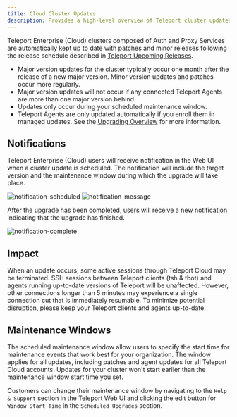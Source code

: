 ```yaml
---
title: Cloud Cluster Updates
description: Provides a high-level overview of Teleport cluster updates on Cloud.
---
```


Teleport Enterprise (Cloud) clusters composed of Auth and Proxy Services are automatically
kept up to date with patches and minor releases following the release schedule
described in [Teleport Upcoming Releases](../upcoming-releases.mdx).

- Major version updates for the cluster typically occur one month after the
release of a new major version. Minor version updates and patches occur more regularly.
- Major version updates will not occur if any connected Teleport Agents are more than one major version behind.
- Updates only occur during your scheduled maintenance window.
- Teleport Agents are only updated automatically if you enroll them in managed updates.  See the [Upgrading
Overview](../upgrading/overview.mdx) for more information.

## Notifications

Teleport Enterprise (Cloud) users will receive notification in the Web UI when
a cluster update is scheduled. The notification will include the target version
and the maintenance window during which the upgrade will take place.

![notification-scheduled](../../img/cloud/notification-scheduled.png)
![notification-message](../../img/cloud/notification-message.png)

After the upgrade has been completed, users will receive a new notification
indicating that the upgrade has finished.

![notification-complete](../../img/cloud/notification-complete.png)

## Impact

When an update occurs, some active sessions through Teleport Cloud may be terminated.
SSH sessions between Teleport clients (tsh & tbot) and agents running up-to-date
versions of Teleport will be unaffected. However, other connections longer than
5 minutes may experience a single connection cut that is immediately resumable.
To minimize potential disruption, please keep your Teleport clients and agents up-to-date.

## Maintenance Windows

The scheduled maintenance window allow users to specify the start time for maintenance
events that work best for your organization. The window applies for all updates,
including patches and agent updates for all Teleport Cloud accounts. Updates for
your cluster won't start earlier than the maintenance window start time you set.

Customers can change their maintenance window by navigating to the `Help & Support`
section in the Teleport Web UI and clicking the edit button for `Window Start Time`
in the `Scheduled Upgrades` section.
